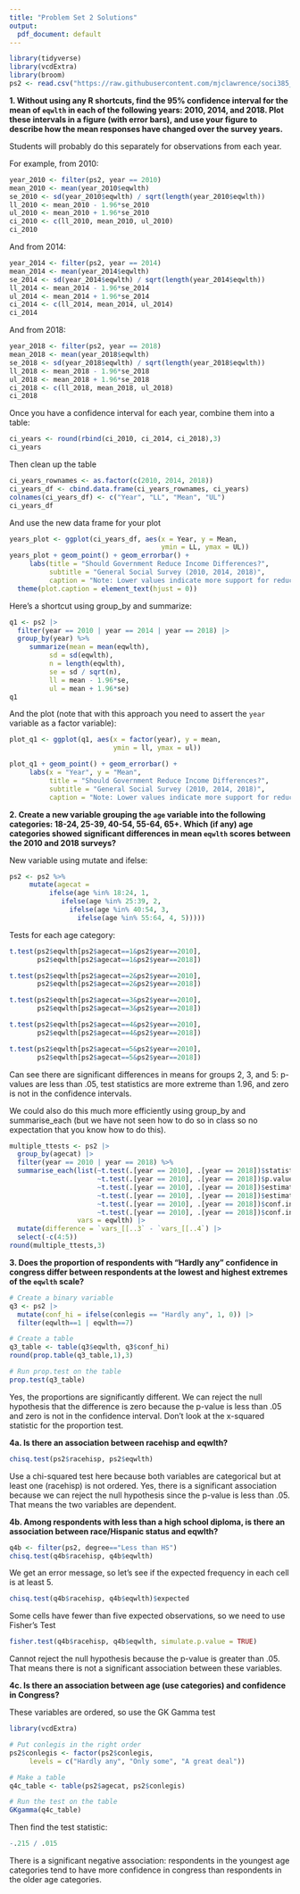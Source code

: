 ```yaml
---
title: "Problem Set 2 Solutions"
output:
  pdf_document: default
---
```


```r
library(tidyverse)
library(vcdExtra)
library(broom)
ps2 <- read.csv("https://raw.githubusercontent.com/mjclawrence/soci385_f21/main/data/ps2.csv")
```

**1. Without using any R shortcuts, find the 95% confidence interval for the mean of `eqwlth` in each of the following years: 2010, 2014, and 2018. Plot these intervals in a figure (with error bars), and use your figure to describe how the mean responses have changed over the survey years.**

Students will probably do this separately for observations from each year. 

For example, from 2010:

```r
year_2010 <- filter(ps2, year == 2010)
mean_2010 <- mean(year_2010$eqwlth)
se_2010 <- sd(year_2010$eqwlth) / sqrt(length(year_2010$eqwlth))
ll_2010 <- mean_2010 - 1.96*se_2010
ul_2010 <- mean_2010 + 1.96*se_2010
ci_2010 <- c(ll_2010, mean_2010, ul_2010)
ci_2010
```

And from 2014:
```r
year_2014 <- filter(ps2, year == 2014)
mean_2014 <- mean(year_2014$eqwlth)
se_2014 <- sd(year_2014$eqwlth) / sqrt(length(year_2014$eqwlth))
ll_2014 <- mean_2014 - 1.96*se_2014
ul_2014 <- mean_2014 + 1.96*se_2014
ci_2014 <- c(ll_2014, mean_2014, ul_2014)
ci_2014
```

And from 2018:
```r
year_2018 <- filter(ps2, year == 2018)
mean_2018 <- mean(year_2018$eqwlth)
se_2018 <- sd(year_2018$eqwlth) / sqrt(length(year_2018$eqwlth))
ll_2018 <- mean_2018 - 1.96*se_2018
ul_2018 <- mean_2018 + 1.96*se_2018
ci_2018 <- c(ll_2018, mean_2018, ul_2018)
ci_2018
```

Once you have a confidence interval for each year, combine them into a table:

```r
ci_years <- round(rbind(ci_2010, ci_2014, ci_2018),3)
ci_years
```

Then clean up the table

```r
ci_years_rownames <- as.factor(c(2010, 2014, 2018))
ci_years_df <- cbind.data.frame(ci_years_rownames, ci_years) 
colnames(ci_years_df) <- c("Year", "LL", "Mean", "UL")
ci_years_df
```

And use the new data frame for your plot

```r
years_plot <- ggplot(ci_years_df, aes(x = Year, y = Mean,
                                      ymin = LL, ymax = UL))
years_plot + geom_point() + geom_errorbar() +
     labs(title = "Should Government Reduce Income Differences?",
          subtitle = "General Social Survey (2010, 2014, 2018)",
          caption = "Note: Lower values indicate more support for reducing income differences") + # not sure we have seen caption in class
  theme(plot.caption = element_text(hjust = 0))
```

Here's a shortcut using group_by and summarize:

```r

q1 <- ps2 |> 
  filter(year == 2010 | year == 2014 | year == 2018) |> 
  group_by(year) %>% 
     summarize(mean = mean(eqwlth),
          sd = sd(eqwlth),
          n = length(eqwlth),
          se = sd / sqrt(n),
          ll = mean - 1.96*se,
          ul = mean + 1.96*se)
q1
```

And the plot (note that with this approach you need to assert the `year` variable as a factor variable):

```r
plot_q1 <- ggplot(q1, aes(x = factor(year), y = mean,
                          ymin = ll, ymax = ul))

plot_q1 + geom_point() + geom_errorbar() +
     labs(x = "Year", y = "Mean",
          title = "Should Government Reduce Income Differences?",
          subtitle = "General Social Survey (2010, 2014, 2018)",
          caption = "Note: Lower values indicate more support for reducing income differences") + theme(plot.caption = element_text(hjust = 0))
```


**2. Create a new variable grouping the `age` variable into the following categories: 18-24, 25-39, 40-54, 55-64, 65+. Which (if any) age categories showed significant differences in mean `eqwlth` scores between the 2010 and 2018 surveys?**

New variable using mutate and ifelse:

```r
ps2 <- ps2 %>%
     mutate(agecat = 
          ifelse(age %in% 18:24, 1,
             ifelse(age %in% 25:39, 2,
               ifelse(age %in% 40:54, 3,
                 ifelse(age %in% 55:64, 4, 5)))))
```

Tests for each age category:

```r
t.test(ps2$eqwlth[ps2$agecat==1&ps2$year==2010],
       ps2$eqwlth[ps2$agecat==1&ps2$year==2018])

t.test(ps2$eqwlth[ps2$agecat==2&ps2$year==2010],
       ps2$eqwlth[ps2$agecat==2&ps2$year==2018])

t.test(ps2$eqwlth[ps2$agecat==3&ps2$year==2010],
       ps2$eqwlth[ps2$agecat==3&ps2$year==2018])

t.test(ps2$eqwlth[ps2$agecat==4&ps2$year==2010],
       ps2$eqwlth[ps2$agecat==4&ps2$year==2018])

t.test(ps2$eqwlth[ps2$agecat==5&ps2$year==2010],
       ps2$eqwlth[ps2$agecat==5&ps2$year==2018])
```

Can see there are significant differences in means for groups 2, 3, and 5: p-values are less than .05, test statistics are more extreme than 1.96, and zero is not in the confidence intervals.

We could also do this much more efficiently using group_by and summarise_each (but we have not seen how to do so in class so no expectation that you know how to do this).

```r
multiple_ttests <- ps2 |> 
  group_by(agecat) |> 
  filter(year == 2010 | year == 2018) %>%
  summarise_each(list(~t.test(.[year == 2010], .[year == 2018])$statistic,
                      ~t.test(.[year == 2010], .[year == 2018])$p.value,
                      ~t.test(.[year == 2010], .[year == 2018])$estimate[[1]],
                      ~t.test(.[year == 2010], .[year == 2018])$estimate[[2]],
                      ~t.test(.[year == 2010], .[year == 2018])$conf.int[[1]],
                      ~t.test(.[year == 2010], .[year == 2018])$conf.int[[2]]), 
                 vars = eqwlth) |> 
  mutate(difference = `vars_[[..3` - `vars_[[..4`) |> 
  select(-c(4:5))
round(multiple_ttests,3)
```


**3. Does the proportion of respondents with "Hardly any" confidence in congress differ between respondents at the lowest and highest extremes of the `eqwlth` scale?**

```r
# Create a binary variable
q3 <- ps2 |>  
  mutate(conf_hi = ifelse(conlegis == "Hardly any", 1, 0)) |> 
  filter(eqwlth==1 | eqwlth==7)

# Create a table
q3_table <- table(q3$eqwlth, q3$conf_hi)
round(prop.table(q3_table,1),3)

# Run prop.test on the table
prop.test(q3_table)
```

Yes, the proportions are significantly different. We can reject the null hypothesis that the difference is zero because the p-value is less than .05 and zero is not in the confidence interval. Don't look at the x-squared statistic for the proportion test.

**4a. Is there an association between racehisp and eqwlth?**

```r
chisq.test(ps2$racehisp, ps2$eqwlth)
```

Use a chi-squared test here because both variables are categorical but at least one (racehisp) is not ordered. Yes, there is a significant association because we can reject the null hypothesis since the p-value is less than .05. That means the two variables are dependent.


**4b. Among respondents with less than a high school diploma, is there an association between race/Hispanic status and eqwlth?**

```r
q4b <- filter(ps2, degree=="Less than HS")
chisq.test(q4b$racehisp, q4b$eqwlth)
```

We get an error message, so let's see if the expected frequency in each cell is at least 5.

```r
chisq.test(q4b$racehisp, q4b$eqwlth)$expected
```

Some cells have fewer than five expected observations, so we need to use Fisher's Test

```r
fisher.test(q4b$racehisp, q4b$eqwlth, simulate.p.value = TRUE)
```

Cannot reject the null hypothesis because the p-value is greater than .05. That means there is not a significant association between these variables.


**4c. Is there an association between age (use categories) and confidence in Congress?**

These variables are ordered, so use the GK Gamma test

```r
library(vcdExtra)

# Put conlegis in the right order
ps2$conlegis <- factor(ps2$conlegis, 
     levels = c("Hardly any", "Only some", "A great deal"))

# Make a table
q4c_table <- table(ps2$agecat, ps2$conlegis)

# Run the test on the table
GKgamma(q4c_table)
```

Then find the test statistic:
```r
-.215 / .015
```

There is a significant negative association: respondents in the youngest age categories tend to have more confidence in congress than respondents in the older age categories.